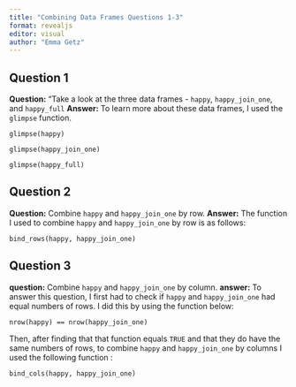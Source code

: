 ```yaml
---
title: "Combining Data Frames Questions 1-3"
format: revealjs
editor: visual
author: "Emma Getz"
---
```


## Question 1
**Question:** "Take a look at the three data frames - `happy`, `happy_join_one`, and `happy_full`
**Answer:** To learn more about these data frames, I used the `glimpse` function. 
  
  `glimpse(happy)`
  
  `glimpse(happy_join_one)`
  
  `glimpse(happy_full)`


## Question 2
**Question:** Combine `happy` and `happy_join_one` by row.
**Answer:** The function I used to combine `happy` and `happy_join_one` by row is as follows: 

  `bind_rows(happy, happy_join_one)`


## Question 3
**question:** Combine `happy` and `happy_join_one` by column. 
**answer:** To answer this question, I first had to check if `happy` and `happy_join_one` had equal numbers of rows. I did this by using the function below: 

  `nrow(happy) == nrow(happy_join_one)`
  
Then, after finding that that function equals `TRUE` and that they do have the same numbers of rows, to combine `happy` and `happy_join_one` by columns I used the following function : 

  `bind_cols(happy, happy_join_one)`
